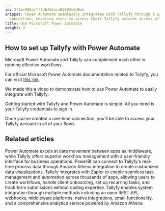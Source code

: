 ```yaml
---
id: 2f1ec905acfffdb7d6aca92892e6d8ae
snippet: Power Automate seamlessly integrates with Tallyfy through a simple credential-based
  connection, enabling users to access their Tallyfy account across all workflow flows.
title: Use Microsoft Power Automate
weight: 3
---
```


## How to set up Tallyfy with Power Automate

Microsoft Power Automate and Tallyfy can complement each other in running effective workflows.

For official Microsoft Power Automate documentation related to Tallyfy, you can visit [this link](https://docs.microsoft.com/en-us/connectors/tallyfy/).

We made this a video to demonstrate how to use Power Automate to easily integrate with Tallyfy:

<lite-vimeo videoid="347324914"></lite-vimeo>

Getting started with Tallyfy and Power Automate is simple. All you need is your Tallyfy credentials to sign in.

Once you've created a one-time connection, you'll be able to access your Tallyfy account in all of your flows.


## Related articles
<CardGrid>
<LinkTitleCard header="<b>Middleware > Power Automate</b>" href="/products/pro/integrations/middleware/power-automate/" > Power Automate excels at data movement between apps as middleware, while Tallyfy offers superior workflow management with a user-friendly interface for business operations. </LinkTitleCard>
<LinkTitleCard header="<b>Analytics > PowerBI</b>" href="/products/pro/integrations/analytics/powerbi/" > PowerBI can connect to Tallyfy's real-time process data through Amazon Athena integration to create customized data visualizations. </LinkTitleCard>
<LinkTitleCard header="<b>Zapier > Tallyfy & Zapier</b>" href="/products/pro/integrations/middleware/zapier/how-can-i-improve-task-management-with-tallyfy/" > Tallyfy integrates with Zapier to enable seamless task management and automation across thousands of apps, allowing users to create workflows, handle client onboarding, set up recurring tasks, and track form submissions without coding expertise. </LinkTitleCard>
<LinkTitleCard header="<b>Pro > Integrations</b>" href="/products/pro/integrations/" > Tallyfy enables system integration through multiple methods including an open REST API, webhooks, middleware platforms, native integrations, email functionality, and a comprehensive analytics service powered by Amazon Athena. </LinkTitleCard>
</CardGrid>